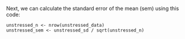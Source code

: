 Next, we can calculate the standard error of the mean (sem) using this code:

```
unstressed_n <- nrow(unstressed_data)
unstressed_sem <- unstressed_sd / sqrt(unstressed_n)
```

